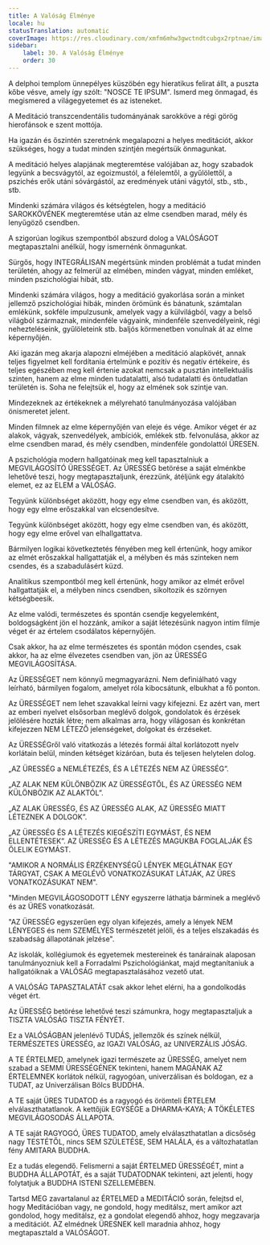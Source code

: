 ```yaml
---
title: A Valóság Élménye
locale: hu
statusTranslation: automatic
coverImage: https://res.cloudinary.com/xmfm6mhw3gwctndtcubgx2rptnae/image/upload/v1740337243/small_cover_educacion_fundamental_a051170f1c.webp
sidebar:
    label: 30. A Valóság Élménye
    order: 30
---
```

A delphoi templom ünnepélyes küszöbén egy hieratikus felirat állt, a puszta kőbe vésve, amely így szólt: "NOSCE TE IPSUM". Ismerd meg önmagad, és megismered a világegyetemet és az isteneket.

A Meditáció transzcendentális tudományának sarokköve a régi görög hierofánsok e szent mottója.

Ha igazán és őszintén szeretnénk megalapozni a helyes meditációt, akkor szükséges, hogy a tudat minden szintjén megértsük önmagunkat.

A meditáció helyes alapjának megteremtése valójában az, hogy szabadok legyünk a becsvágytól, az egoizmustól, a félelemtől, a gyűlölettől, a pszichés erők utáni sóvárgástól, az eredmények utáni vágytól, stb., stb., stb.

Mindenki számára világos és kétségtelen, hogy a meditáció SAROKKÖVÉNEK megteremtése után az elme csendben marad, mély és lenyűgöző csendben.

A szigorúan logikus szempontból abszurd dolog a VALÓSÁGOT megtapasztalni anélkül, hogy ismernénk önmagunkat.

Sürgős, hogy INTEGRÁLISAN megértsünk minden problémát a tudat minden területén, ahogy az felmerül az elmében, minden vágyat, minden emléket, minden pszichológiai hibát, stb.

Mindenki számára világos, hogy a meditáció gyakorlása során a minket jellemző pszichológiai hibák, minden örömünk és bánatunk, számtalan emlékünk, sokféle impulzusunk, amelyek vagy a külvilágból, vagy a belső világból származnak, mindenféle vágyaink, mindenféle szenvedélyeink, régi nehezteléseink, gyűlöleteink stb. baljós körmenetben vonulnak át az elme képernyőjén.

Aki igazán meg akarja alapozni elméjében a meditáció alapkövét, annak teljes figyelmet kell fordítania értelmünk e pozitív és negatív értékeire, és teljes egészében meg kell értenie azokat nemcsak a pusztán intellektuális szinten, hanem az elme minden tudatalatti, alsó tudatalatti és öntudatlan területén is. Soha ne felejtsük el, hogy az elmének sok szintje van.

Mindezeknek az értékeknek a mélyreható tanulmányozása valójában önismeretet jelent.

Minden filmnek az elme képernyőjén van eleje és vége. Amikor véget ér az alakok, vágyak, szenvedélyek, ambíciók, emlékek stb. felvonulása, akkor az elme csendben marad, és mély csendben, mindenféle gondolattól ÜRESEN.

A pszichológia modern hallgatóinak meg kell tapasztalniuk a MEGVILÁGOSÍTÓ ÜRESSÉGET. Az ÜRESSÉG betörése a saját elménkbe lehetővé teszi, hogy megtapasztaljunk, érezzünk, átéljünk egy átalakító elemet, ez az ELEM a VALÓSÁG.

Tegyünk különbséget aközött, hogy egy elme csendben van, és aközött, hogy egy elme erőszakkal van elcsendesítve.

Tegyünk különbséget aközött, hogy egy elme csendben van, és aközött, hogy egy elme erővel van elhallgattatva.

Bármilyen logikai következtetés fényében meg kell értenünk, hogy amikor az elmét erőszakkal hallgattatják el, a mélyben és más szinteken nem csendes, és a szabadulásért küzd.

Analitikus szempontból meg kell értenünk, hogy amikor az elmét erővel hallgattatják el, a mélyben nincs csendben, sikoltozik és szörnyen kétségbeesik.

Az elme valódi, természetes és spontán csendje kegyelemként, boldogságként jön el hozzánk, amikor a saját létezésünk nagyon intim filmje véget ér az értelem csodálatos képernyőjén.

Csak akkor, ha az elme természetes és spontán módon csendes, csak akkor, ha az elme élvezetes csendben van, jön az ÜRESSÉG MEGVILÁGOSÍTÁSA.

Az ÜRESSÉGET nem könnyű megmagyarázni. Nem definiálható vagy leírható, bármilyen fogalom, amelyet róla kibocsátunk, elbukhat a fő ponton.

Az ÜRESSÉGET nem lehet szavakkal leírni vagy kifejezni. Ez azért van, mert az emberi nyelvet elsősorban meglévő dolgok, gondolatok és érzések jelölésére hozták létre; nem alkalmas arra, hogy világosan és konkrétan kifejezzen NEM LÉTEZŐ jelenségeket, dolgokat és érzéseket.

Az ÜRESSÉGről való vitatkozás a létezés formái által korlátozott nyelv korlátain belül, minden kétséget kizáróan, buta és teljesen helytelen dolog.

„AZ ÜRESSÉG a NEMLÉTEZÉS, ÉS A LÉTEZÉS NEM AZ ÜRESSÉG”.

„AZ ALAK NEM KÜLÖNBÖZIK AZ ÜRESSÉGTŐL, ÉS AZ ÜRESSÉG NEM KÜLÖNBÖZIK AZ ALAKTÓL”.

„AZ ALAK ÜRESSÉG, ÉS AZ ÜRESSÉG ALAK, AZ ÜRESSÉG MIATT LÉTEZNEK A DOLGOK”.

„AZ ÜRESSÉG ÉS A LÉTEZÉS KIEGÉSZÍTI EGYMÁST, ÉS NEM ELLENTÉTESEK”. AZ ÜRESSÉG ÉS A LÉTEZÉS MAGUKBA FOGLALJÁK ÉS ÖLELIK EGYMÁST.

"AMIKOR A NORMÁLIS ÉRZÉKENYSÉGŰ LÉNYEK MEGLÁTNAK EGY TÁRGYAT, CSAK A MEGLÉVŐ VONATKOZÁSUKAT LÁTJÁK, AZ ÜRES VONATKOZÁSUKAT NEM".

"Minden MEGVILÁGOSODOTT LÉNY egyszerre láthatja bárminek a meglévő és az ÜRES vonatkozását.

"AZ ÜRESSÉG egyszerűen egy olyan kifejezés, amely a lények NEM LÉNYEGES és nem SZEMÉLYES természetét jelöli, és a teljes elszakadás és szabadság állapotának jelzése".

Az iskolák, kollégiumok és egyetemek mestereinek és tanárainak alaposan tanulmányozniuk kell a Forradalmi Pszichológiánkat, majd megtanítaniuk a hallgatóiknak a VALÓSÁG megtapasztalásához vezető utat.

A VALÓSÁG TAPASZTALATÁT csak akkor lehet elérni, ha a gondolkodás véget ért.

Az ÜRESSÉG betörése lehetővé teszi számunkra, hogy megtapasztaljuk a TISZTA VALÓSÁG TISZTA FÉNYÉT.

Ez a VALÓSÁGBAN jelenlévő TUDÁS, jellemzők és színek nélkül, TERMÉSZETES ÜRESSÉG, az IGAZI VALÓSÁG, az UNIVERZÁLIS JÓSÁG.

A TE ÉRTELMED, amelynek igazi természete az ÜRESSÉG, amelyet nem szabad a SEMMI ÜRESSÉGÉNEK tekinteni, hanem MAGÁNAK AZ ÉRTELEMNEK korlátok nélkül, ragyogóan, univerzálisan és boldogan, ez a TUDAT, az Univerzálisan Bölcs BUDDHA.

A TE saját ÜRES TUDATOD és a ragyogó és örömteli ÉRTELEM elválaszthatatlanok. A kettőjük EGYSÉGE a DHARMA-KAYA; A TÖKÉLETES MEGVILÁGOSODÁS ÁLLAPOTA.

A TE saját RAGYOGÓ, ÜRES TUDATOD, amely elválaszthatatlan a dicsőség nagy TESTÉTŐL, nincs SEM SZÜLETÉSE, SEM HALÁLA, és a változhatatlan fény AMITARA BUDDHA.

Ez a tudás elegendő. Felismerni a saját ÉRTELMED ÜRESSÉGÉT, mint a BUDDHA ÁLLAPOTÁT, és a saját TUDATODNAK tekinteni, azt jelenti, hogy folytatjuk a BUDDHA ISTENI SZELLEMÉBEN.

Tartsd MEG zavartalanul az ÉRTELMED a MEDITÁCIÓ során, felejtsd el, hogy Meditációban vagy, ne gondold, hogy meditálsz, mert amikor azt gondolod, hogy meditálsz, ez a gondolat elegendő ahhoz, hogy megzavarja a meditációt. AZ elmédnek ÜRESNEK kell maradnia ahhoz, hogy megtapasztald a VALÓSÁGOT.

